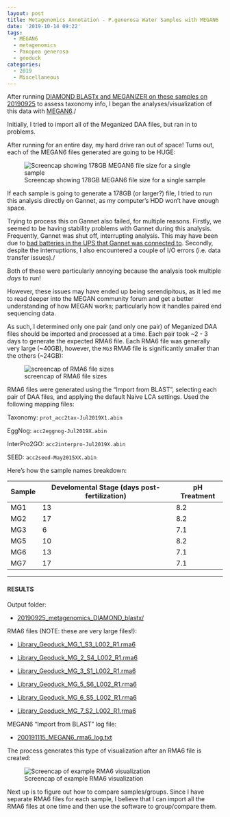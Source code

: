 ```yaml
---
layout: post
title: Metagenomics Annotation - P.generosa Water Samples with MEGAN6
date: '2019-10-14 09:22'
tags:
  - MEGAN6
  - metagenomics
  - Panopea generosa
  - geoduck
categories:
  - 2019
  - Miscellaneous
---
```

After running [DIAMOND BLASTx and MEGANIZER on these samples on 20190925](https://robertslab.github.io/sams-notebook/posts/2019/2019-09-25-Metagenomics-Annotation---P.generosa-Water-Samples-Using-DIAMOND-BLASTx-on-Mox/) to assess taxonomy info, I began the analyses/visualization of this data with [MEGAN6](https://uni-tuebingen.de/fakultaeten/mathematisch-naturwissenschaftliche-fakultaet/fachbereiche/informatik/lehrstuehle/algorithms-in-bioinformatics/software/megan6/)./


Initially, I tried to import all of the Meganized DAA files, but ran in to  problems.

After running for an entire day, my hard drive ran out of space! Turns out, each of the MEGAN6 files generated are going to be HUGE:

![Screencap showing 178GB MEGAN6 file size for a single sample](https://github.com/RobertsLab/sams-notebook/blob/master/images/screencaps/20191014_metagenomics_MEGAN6_filesize.png?raw=true)

If each sample is going to generate a 178GB (or larger?) file, I tried to run this analysis directly on Gannet, as my computer's HDD won't have enough space.

Trying to process this on Gannet also failed, for multiple reasons. Firstly, we seemed to be having stability problems with Gannet during this analysis. Frequently, Gannet was shut off, interrupting analysis. This may have been due to [bad batteries in the UPS that Gannet was connected to](https://robertslab.github.io/sams-notebook/posts/2019/2019-10-22-Lab-Maintenance---Cluster-UPS-Battery-Replacement/). Secondly, despite the interruptions, I also encountered a couple of I/O errors (i.e. data transfer issues)./

Both of these were particularly annoying because the analysis took multiple _days_ to  run!

However, these issues may have ended up being serendipitous, as it led me to read deeper into the MEGAN community forum and get a better understanding of how MEGAN works; particularly how it handles paired end sequencing data.

As such, I determined only one pair (and only one pair) of Meganized DAA files should be imported and processed at a time. Each pair took ~2 - 3 days to generate the expected RMA6 file. Each RMA6 file was generally very large (~40GB), however, the `MG3` RMA6 file is significantly smaller than the others (~24GB):

![screencap of RMA6 file sizes](https://github.com/RobertsLab/sams-notebook/blob/master/images/screencaps/20191014_metagenomics_MEGAN6_filesize-01.png?raw=true)

RMA6 files were generated using the "Import from BLAST", selecting each pair of DAA files, and applying the default Naive LCA settings. Used the following mapping files:

Taxonomy: `prot_acc2tax-Jul2019X1.abin`

EggNog: `acc2eggnog-Jul2019X.abin`

InterPro2GO: `acc2interpro-Jul2019X.abin`

SEED: `acc2seed-May2015XX.abin`

Here's how the sample names breakdown:

| Sample | Develomental Stage (days post-fertilization) | pH Treatment |
|--------|-------------------------|--------------|
| MG1    | 13                      | 8.2          |
| MG2    | 17                      | 8.2          |
| MG3    | 6                       | 7.1          |
| MG5    | 10                      | 8.2          |
| MG6    | 13                      | 7.1          |
| MG7    | 17                      | 7.1          |


---

#### RESULTS

Output folder:

- [20190925_metagenomics_DIAMOND_blastx/](https://gannet.fish.washington.edu/Atumefaciens/20190925_metagenomics_DIAMOND_blastx/)

RMA6 files (NOTE: these are very large files!):

- [Library_Geoduck_MG_1_S3_L002_R1.rma6](https://gannet.fish.washington.edu/Atumefaciens/20190925_metagenomics_DIAMOND_blastx/Library_Geoduck_MG_1_S3_L002_R1.rma6)

- [Library_Geoduck_MG_2_S4_L002_R1.rma6](https://gannet.fish.washington.edu/Atumefaciens/20190925_metagenomics_DIAMOND_blastx/Library_Geoduck_MG_2_S4_L002_R1.rma6)

- [Library_Geoduck_MG_3_S1_L002_R1.rma6](https://gannet.fish.washington.edu/Atumefaciens/20190925_metagenomics_DIAMOND_blastx/Library_Geoduck_MG_3_S1_L002_R1.rma6)

- [Library_Geoduck_MG_5_S6_L002_R1.rma6](https://gannet.fish.washington.edu/Atumefaciens/20190925_metagenomics_DIAMOND_blastx/Library_Geoduck_MG_5_S6_L002_R1.rma6)

- [Library_Geoduck_MG_6_S5_L002_R1.rma6](https://gannet.fish.washington.edu/Atumefaciens/20190925_metagenomics_DIAMOND_blastx/Library_Geoduck_MG_6_S5_L002_R1.rma6)

- [Library_Geoduck_MG_7_S2_L002_R1.rma6](https://gannet.fish.washington.edu/Atumefaciens/20190925_metagenomics_DIAMOND_blastx/Library_Geoduck_MG_7_S2_L002_R1.rma6)

MEGAN6 "Import from BLAST" log file:

- [200191115_MEGAN6_rma6_log.txt](https://gannet.fish.washington.edu/Atumefaciens/20190925_metagenomics_DIAMOND_blastx/200191115_MEGAN6_rma6_log.txt)

The process generates this type of visualization after an RMA6 file is created:

![Screencap of example RMA6 visualization](https://github.com/RobertsLab/sams-notebook/blob/master/images/screencaps/20191014_metagenomics_MEGAN6_output_example.png?raw=true)


Next up is to figure out how to compare samples/groups. Since I have separate RMA6 files for each sample, I believe that I can import all the RMA6 files at one time and then use the software to group/compare them.
